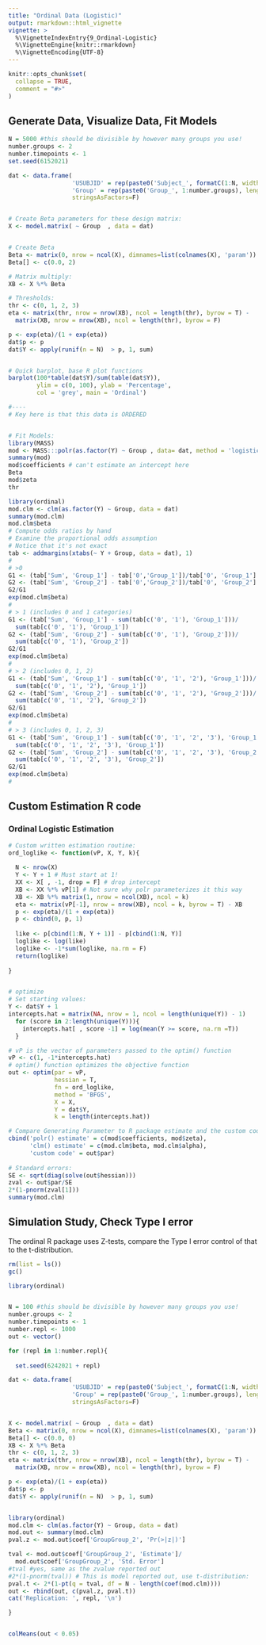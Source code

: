 ```yaml
---
title: "Ordinal Data (Logistic)"
output: rmarkdown::html_vignette
vignette: >
  %\VignetteIndexEntry{9_Ordinal-Logistic}
  %\VignetteEngine{knitr::rmarkdown}
  %\VignetteEncoding{UTF-8}
---
```


```r
knitr::opts_chunk$set(
  collapse = TRUE,
  comment = "#>"
)
```

## Generate Data, Visualize Data, Fit Models

```r

N = 5000 #this should be divisible by however many groups you use!
number.groups <- 2
number.timepoints <- 1
set.seed(6152021)

dat <- data.frame(
                  'USUBJID' = rep(paste0('Subject_', formatC(1:N, width = 4, flag = '0')), length.out= N*number.timepoints),
                  'Group' = rep(paste0('Group_', 1:number.groups), length.out = N*number.timepoints),
                  stringsAsFactors=F)


# Create Beta parameters for these design matrix:
X <- model.matrix( ~ Group  , data = dat)


# Create Beta
Beta <- matrix(0, nrow = ncol(X), dimnames=list(colnames(X), 'param'))
Beta[] <- c(0.0, 2)

# Matrix multiply:
XB <- X %*% Beta

# Thresholds:
thr <- c(0, 1, 2, 3)
eta <- matrix(thr, nrow = nrow(XB), ncol = length(thr), byrow = T) - 
  matrix(XB, nrow = nrow(XB), ncol = length(thr), byrow = F)

p <- exp(eta)/(1 + exp(eta))
dat$p <- p
dat$Y <- apply(runif(n = N)  > p, 1, sum)


# Quick barplot, base R plot functions
barplot(100*table(dat$Y)/sum(table(dat$Y)),
        ylim = c(0, 100), ylab = 'Percentage',
        col = 'grey', main = 'Ordinal')

#----
# Key here is that this data is ORDERED


# Fit Models:
library(MASS)
mod <- MASS:::polr(as.factor(Y) ~ Group , data= dat, method = 'logistic', Hess = T)
summary(mod)
mod$coefficients # can't estimate an intercept here
Beta
mod$zeta
thr

library(ordinal)
mod.clm <- clm(as.factor(Y) ~ Group, data = dat)
summary(mod.clm)
mod.clm$beta
# Compute odds ratios by hand
# Examine the proportional odds assumption
# Notice that it's not exact
tab <- addmargins(xtabs(~ Y + Group, data = dat), 1)
#
# >0
G1 <- (tab['Sum', 'Group_1'] - tab['0','Group_1'])/tab['0', 'Group_1']
G2 <- (tab['Sum', 'Group_2'] - tab['0','Group_2'])/tab['0', 'Group_2']
G2/G1
exp(mod.clm$beta)
#
# > 1 (includes 0 and 1 categories)
G1 <- (tab['Sum', 'Group_1'] - sum(tab[c('0', '1'), 'Group_1']))/
  sum(tab[c('0', '1'), 'Group_1'])
G2 <- (tab['Sum', 'Group_2'] - sum(tab[c('0', '1'), 'Group_2']))/
  sum(tab[c('0', '1'), 'Group_2'])
G2/G1
exp(mod.clm$beta)
#
# > 2 (includes 0, 1, 2)
G1 <- (tab['Sum', 'Group_1'] - sum(tab[c('0', '1', '2'), 'Group_1']))/
  sum(tab[c('0', '1', '2'), 'Group_1'])
G2 <- (tab['Sum', 'Group_2'] - sum(tab[c('0', '1', '2'), 'Group_2']))/
  sum(tab[c('0', '1', '2'), 'Group_2'])
G2/G1
exp(mod.clm$beta)
#
# > 3 (includes 0, 1, 2, 3)
G1 <- (tab['Sum', 'Group_1'] - sum(tab[c('0', '1', '2', '3'), 'Group_1']))/
  sum(tab[c('0', '1', '2', '3'), 'Group_1'])
G2 <- (tab['Sum', 'Group_2'] - sum(tab[c('0', '1', '2', '3'), 'Group_2']))/
  sum(tab[c('0', '1', '2', '3'), 'Group_2'])
G2/G1
exp(mod.clm$beta)
#

```


## Custom Estimation R code

### Ordinal Logistic Estimation


```r

# Custom written estimation routine:
ord_loglike <- function(vP, X, Y, k){
  
  N <- nrow(X)
  Y <- Y + 1 # Must start at 1!
  XX <- X[ , -1, drop = F] # drop intercept
  XB <- XX %*% vP[1] # Not sure why polr parameterizes it this way
  XB <- XB %*% matrix(1, nrow = ncol(XB), ncol = k)
  eta <- matrix(vP[-1], nrow = nrow(XB), ncol = k, byrow = T) - XB
  p <- exp(eta)/(1 + exp(eta))
  p <- cbind(0, p, 1)
  
  like <- p[cbind(1:N, Y + 1)] - p[cbind(1:N, Y)]  
  loglike <- log(like)
  loglike <- -1*sum(loglike, na.rm = F)
  return(loglike)
  
}


# optimize
# Set starting values:
Y <- dat$Y + 1
intercepts.hat = matrix(NA, nrow = 1, ncol = length(unique(Y)) - 1)
  for (score in 2:length(unique(Y))){
    intercepts.hat[ , score -1] = log(mean(Y >= score, na.rm =T))
  }

# vP is the vector of parameters passed to the optim() function
vP <- c(1, -1*intercepts.hat)
# optim() function optimizes the objective function
out <- optim(par = vP, 
             hessian = T,
             fn = ord_loglike, 
             method = 'BFGS', 
             X = X, 
             Y = dat$Y,  
             k = length(intercepts.hat))

# Compare Generating Parameter to R package estimate and the custom code estimate
cbind('polr() estimate' = c(mod$coefficients, mod$zeta), 
      'clm() estimate' = c(mod.clm$beta, mod.clm$alpha), 
      'custom code' = out$par) 
      
# Standard errors:
SE <- sqrt(diag(solve(out$hessian)))
zval <- out$par/SE
2*(1-pnorm(zval[1]))
summary(mod.clm)

```
## Simulation Study, Check Type I error

The ordinal R package uses Z-tests, compare the Type I error control of that to the t-distribution. 

```r
rm(list = ls())
gc()

library(ordinal)


N = 100 #this should be divisible by however many groups you use!
number.groups <- 2
number.timepoints <- 1
number.repl <- 1000
out <- vector()

for (repl in 1:number.repl){
  
  set.seed(6242021 + repl)

dat <- data.frame(
                  'USUBJID' = rep(paste0('Subject_', formatC(1:N, width = 4, flag = '0')), length.out= N*number.timepoints),
                  'Group' = rep(paste0('Group_', 1:number.groups), length.out = N*number.timepoints),
                  stringsAsFactors=F)


X <- model.matrix( ~ Group  , data = dat)
Beta <- matrix(0, nrow = ncol(X), dimnames=list(colnames(X), 'param'))
Beta[] <- c(0.0, 0)
XB <- X %*% Beta
thr <- c(0, 1, 2, 3)
eta <- matrix(thr, nrow = nrow(XB), ncol = length(thr), byrow = T) -
  matrix(XB, nrow = nrow(XB), ncol = length(thr), byrow = F)

p <- exp(eta)/(1 + exp(eta))
dat$p <- p
dat$Y <- apply(runif(n = N)  > p, 1, sum)


library(ordinal)
mod.clm <- clm(as.factor(Y) ~ Group, data = dat)
mod.out <- summary(mod.clm)
pval.z <- mod.out$coef['GroupGroup_2', 'Pr(>|z|)']

tval <- mod.out$coef['GroupGroup_2', 'Estimate']/
  mod.out$coef['GroupGroup_2', 'Std. Error']
#tval #yes, same as the zvalue reported out
#2*(1-pnorm(tval)) # This is model reported out, use t-distribution:
pval.t <- 2*(1-pt(q = tval, df = N - length(coef(mod.clm))))
out <- rbind(out, c(pval.z, pval.t))
cat('Replication: ', repl, '\n')

}


colMeans(out < 0.05)

```
